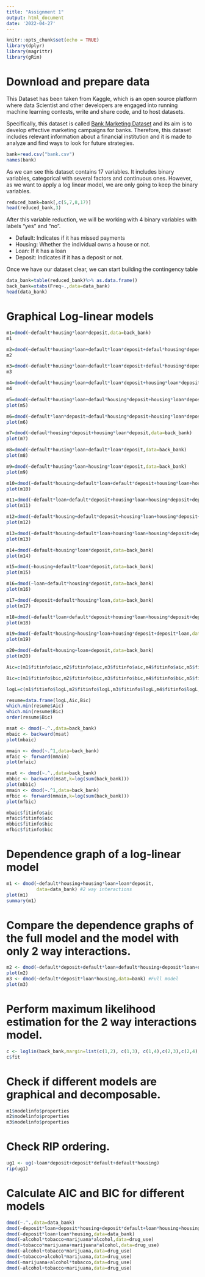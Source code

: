 ```yaml
---
title: "Assignment 1"
output: html_document
date: '2022-04-27'
---
```


```r
knitr::opts_chunk$set(echo = TRUE)
library(dplyr)
library(magrittr)
library(gRim)
```

# Download and prepare data

This Dataset has been taken from Kaggle, which is an open source platform where data Scientist and other developers are engaged into running machine learning contests, write and share code, and to host datasets.

Specifically, this dataset is called [Bank Marketing Dataset](https://www.kaggle.com/datasets/janiobachmann/bank-marketing-dataset?resource=download) and its aim is to develop effective marketing campaigns for banks. Therefore, this dataset includes relevant information about a financial institution and it is made to analyze and find ways to look for future strategies.

```r
bank=read.csv("bank.csv")
names(bank)
```

As we can see this dataset contains 17 variables. It includes binary variables, categorical with several factors and continuous ones. However, as we want to apply a log linear model, we are only going to keep the binary variables.

```r
reduced_bank=bank[,c(5,7,8,17)]
head(reduced_bank,3)
```

After this variable reduction, we will be working with 4 binary variables with labels "yes" and "no".

- Default: Indicates if it has missed payments
- Housing: Whether the individual owns a house or not.
- Loan: If it has a loan
- Deposit: Indicates if it has a deposit or not.

Once we have our dataset clear, we can start building the contingency table

```r
data_bank=table(reduced_bank)%>% as.data.frame()
back_bank=xtabs(Freq~.,data=data_bank)
head(data_bank)
```

# Graphical Log-linear models

```r
m1=dmod(~default*housing*loan*deposit,data=back_bank)
m1
```

```r
m2=dmod(~default*housing*loan+default*loan*deposit+defaul*housing*deposit+housing*loan*deposit,data=back_bank)
m2
```

```r
m3=dmod(~default*housing*loan+default*loan*deposit+defaul*housing*deposit,data=back_bank)
m3
```

```r
m4=dmod(~default*housing*loan+default*loan*deposit+housing*loan*deposit,data=back_bank)
m4
```

```r
m5=dmod(~default*housing*loan+defaul*housing*deposit+housing*loan*deposit,data=back_bank)
plot(m5)
```

```r
m6=dmod(~default*loan*deposit+defaul*housing*deposit+housing*loan*deposit,data=back_bank)
plot(m6)
```

```r
m7=dmod(~defaul*housing*deposit+housing*loan*deposit,data=back_bank)
plot(m7)
```


```r
m8=dmod(~default*housing*loan+default*loan*deposit,data=back_bank)
plot(m8)
```

```r
m9=dmod(~default*housing*loan+housing*loan*deposit,data=back_bank)
plot(m9)
```

```r
m10=dmod(~default*housing+default*loan+default*deposit+housing*loan+housing*deposit+deposit*loan,data=back_bank)
plot(m10)
```

```r
m11=dmod(~default*loan+default*deposit+housing*loan+housing*deposit+deposit*loan,data=back_bank)
plot(m11)
```

```r
m12=dmod(~default*housing+default*deposit+housing*loan+housing*deposit+deposit*loan,data=back_bank)
plot(m12)
```

```r
m13=dmod(~default*housing+default*loan+housing*loan+housing*deposit+deposit*loan,data=back_bank)
plot(m13)
```

```r
m14=dmod(~default+housing*loan*deposit,data=back_bank)
plot(m14)
```


```r
m15=dmod(~housing+default*loan*deposit,data=back_bank)
plot(m15)
```

```r
m16=dmod(~loan+default*housing*deposit,data=back_bank)
plot(m16)
```

```r
m17=dmod(~deposit+default*housing*loan,data=back_bank)
plot(m17)
```

```r
m18=dmod(~default*loan+default*deposit+housing*loan+housing*deposit+deposit*loan,data=back_bank)
plot(m18)
```

```r
m19=dmod(~default*housing+housing*loan+housing*deposit+deposit*loan,data=back_bank)
plot(m19)
```

```r
m20=dmod(~default+housing+loan+deposit,data=back_bank)
plot(m20)
```




```r
Aic=c(m1$fitinfo$aic,m2$fitinfo$aic,m3$fitinfo$aic,m4$fitinfo$aic,m5$fitinfo$aic,m6$fitinfo$aic,m7$fitinfo$aic,m8$fitinfo$aic,m9$fitinfo$aic,m10$fitinfo$aic,m11$fitinfo$aic,m12$fitinfo$aic,m13$fitinfo$aic,m14$fitinfo$aic,m15$fitinfo$aic,m16$fitinfo$aic,m17$fitinfo$aic,m18$fitinfo$aic,m19$fitinfo$aic,m20$fitinfo$aic)

Bic=c(m1$fitinfo$bic,m2$fitinfo$bic,m3$fitinfo$bic,m4$fitinfo$bic,m5$fitinfo$bic,m6$fitinfo$bic,m7$fitinfo$bic,m8$fitinfo$bic,m9$fitinfo$bic,m10$fitinfo$bic,m11$fitinfo$bic,m12$fitinfo$bic,m13$fitinfo$bic,m14$fitinfo$bic,m15$fitinfo$bic,m16$fitinfo$bic,m17$fitinfo$bic,m18$fitinfo$bic,m19$fitinfo$bic,m20$fitinfo$bic)

logL=c(m1$fitinfo$logL,m2$fitinfo$logL,m3$fitinfo$logL,m4$fitinfo$logL,m5$fitinfo$logL,m6$fitinfo$logL,m7$fitinfo$logL,m8$fitinfo$logL,m9$fitinfo$logL,m10$fitinfo$logL,m11$fitinfo$logL,m12$fitinfo$logL,m13$fitinfo$logL,m14$fitinfo$logL,m15$fitinfo$logL,m16$fitinfo$logL,m17$fitinfo$logL,m18$fitinfo$logL,m19$fitinfo$logL,m20$fitinfo$logL)

resume=data.frame(logL,Aic,Bic)
which.min(resume$Aic)
which.min(resume$Bic) 
order(resume$Bic)
```



```r
msat <- dmod(~.^.,data=back_bank)
mbaic <- backward(msat)
plot(mbaic)
```

```r
mmain <- dmod(~.^1,data=back_bank)
mfaic <- forward(mmain)
plot(mfaic)
```

```r
msat <- dmod(~.^.,data=back_bank)
mbbic <- backward(msat,k=log(sum(back_bank)))
plot(mbbic)
mmain <- dmod(~.^1,data=back_bank)
mfbic <- forward(mmain,k=log(sum(back_bank)))
plot(mfbic)
```


```r
mbaic$fitinfo$aic
mfaic$fitinfo$aic
mbbic$fitinfo$bic
mfbic$fitinfo$bic
```


# Dependence graph of a log-linear model

```r
m1 <- dmod(~default*housing+housing*loan+loan*deposit,
           data=data_bank) #2 way interactions
plot(m1)
summary(m1)
```

# Compare the dependence graphs of the full model and the model with only 2 way interactions.

```r
m2 <- dmod(~default*deposit+default*loan+default*housing+deposit*loan+deposit+loan*housing,data=bank) #2 way interactions 
plot(m2)
m3 <- dmod(~default*deposit*loan*housing,data=bank) #Full model
plot(m3)
```
# Perform maximum likelihood estimation for the 2 way interactions model.

```r
c <- loglin(back_bank,margin=list(c(1,2), c(1,3), c(1,4),c(2,3),c(2,4),c(4,3)),fit=TRUE)
c$fit
```

# Check if different models are graphical and decomposable.

```r
m1$modelinfo$properties
m2$modelinfo$properties
m3$modelinfo$properties
```

# Check RIP ordering.

```r
ug1 <- ug(~loan*deposit+deposit*default+default*housing)
rip(ug1)
```

# Calculate AIC and BIC for different models

```r
dmod(~.^.,data=data_bank)
dmod(~deposit*loan+deposit*housing+deposit*default+loan*housing+housing*default,data=data_bank)
dmod(~deposit*loan+loan*housing,data=data_bank)
dmod(~alcohol*tobacco+marijuana*alcohol,data=drug_use)
dmod(~tobacco*marijuana+marijuana*alcohol,data=drug_use)
dmod(~alcohol+tobacco*marijuana,data=drug_use)
dmod(~tobacco+alcohol*marijuana,data=drug_use)
dmod(~marijuana+alcohol*tobacco,data=drug_use)
dmod(~alcohol+tobacco+marijuana,data=drug_use)
```



